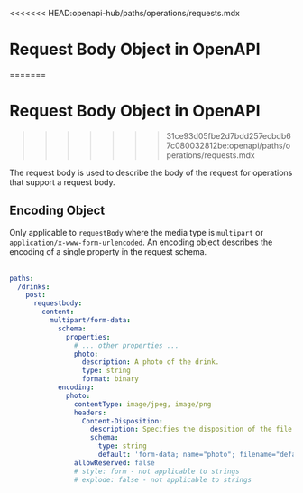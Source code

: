 <<<<<<< HEAD:openapi-hub/paths/operations/requests.mdx
# Request Body Object in OpenAPI

=======

# Request Body Object in OpenAPI
>>>>>>> 31ce93d05fbe2d7bdd257ecbdb67c080032812be:openapi/paths/operations/requests.mdx

The request body is used to describe the body of the request for operations that support a request body.

<Table
  title="Request Body Object Fields"
  data={[
    {
      field: "`description`",
      type: "String",
      required: "",
      description: "A description of the request body. This may contain [CommonMark syntax](https://spec.commonmark.org/) to provide a rich description."
    },
    {
      field: "`content`",
      type: "[Content](/openapi/paths/operations/content)",
      required: "✅",
      description: "A map of [Media Type Objects](/openapi/paths/operations/content#media-type-object) that defines the possible media types that can be used for the request body."
    },
    {
      field: "`required`",
      type: "Boolean",
      required: "",
      description: "Whether the request body is required. Defaults to `false`."
    },
    {
      field: "`x-*`",
      type: "[Extensions](/openapi/extensions)",
      required: "",
      description: "Any number of extension fields can be added to the Request Body Object that can be used by tooling and vendors."
    }
  ]}
  columns={[
    {
      key: "field",
      header: "Field"
    },
    {
      key: "type",
      header: "Type"
    },
    {
      key: "required",
      header: "Required"
    },
    {
      key: "description",
      header: "Description"
    }
  ]}
/>

## Encoding Object

Only applicable to `requestBody` where the media type is `multipart` or `application/x-www-form-urlencoded`. An encoding object describes the encoding of a single property in the request schema.

<Table
  title="Encoding Object Fields"
  data={[
    {
      field: "`contentType`",
      type: "String",
      required: "",
      description: "The content type of the field. If the field is an `object`, the default is `application/json`. If the field is an array, the default is based on the inner type. Otherwise, the default is `application/octet-stream`. Valid values are either a media type (for example, `application/json`), a wildcard media type (for example, `image/*`), or a comma-separated list of media types and wildcard media types (for example, `image/png, application/*`)."
    },
    {
      field: "`headers`",
      type: "Map[string, [Header Object](/openapi/paths/operations/responses/headers) | [Reference Object](/openapi/references#openapi-reference-object)]",
      required: "",
      description: "Only applies to `multipart` requests. Allows additional headers related to the field. For example, if the client needs to add a `Content-Disposition` for an uploaded file. A `Content-Type` header in this map will be ignored, in favor of the `contentType` field of the encoding object."
    },
    {
      field: "`style`",
      type: "String",
      required: "",
      description: "Can take one of the following values: `form`, `spaceDelimited`, `pipeDelimited`, or `deepObject`. Specifies the style of the field's serialization only in requests with media type `multipart/form-data` or `application/x-www-form-urlencoded`. See the description of `style` under [Query Parameters](/openapi/paths/parameters/query-parameters)."
    },
    {
      field: "`explode`",
      type: "Boolean",
      required: "",
      description: "Only applies to requests with media type `multipart/form-data` or `application/x-www-form-urlencoded` and fields with `array` or `object` types. If `style` is `form`, the default is `true`, otherwise the default is `false`."
    },
    {
      field: "`allowReserved`",
      type: "Boolean",
      required: "",
      description: "Only applies to requests with media type `application/x-www-form-urlencoded`. Determines whether reserved characters (those allowed in literals but with reserved meanings) are allowed in the parameter's content. The default is `false`. When `true`, it allows reserved characters as defined by [RFC 3986](https://datatracker.ietf.org/doc/html/rfc3986#section-2.2) to be included without percent-encoding. This can be useful for parameters with content such as URLs."
    }
  ]}
  columns={[
    {
      key: "field",
      header: "Field"
    },
    {
      key: "type",
      header: "Type"
    },
    {
      key: "required",
      header: "Required"
    },
    {
      key: "description",
      header: "Description"
    }
  ]}
/>

```yaml
paths:
  /drinks:
    post:
      requestbody:
        content:
          multipart/form-data:
            schema:
              properties:
                # ... other properties ...
                photo:
                  description: A photo of the drink.
                  type: string
                  format: binary
            encoding:
              photo:
                contentType: image/jpeg, image/png
                headers:
                  Content-Disposition:
                    description: Specifies the disposition of the file (attachment and file name).
                    schema:
                      type: string
                      default: 'form-data; name="photo"; filename="default.jpg"'
                allowReserved: false
                # style: form - not applicable to strings
                # explode: false - not applicable to strings
```
